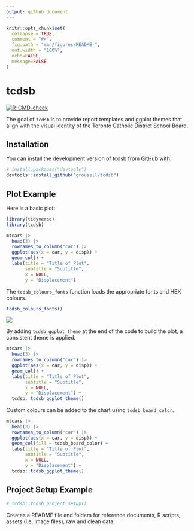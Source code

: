 ```yaml
---
output: github_document
---
```


<!-- README.md is generated from README.Rmd. Please edit that file -->

```r
knitr::opts_chunk$set(
  collapse = TRUE,
  comment = "#>",
  fig.path = "man/figures/README-",
  out.width = "100%",
  echo=FALSE, 
  message=FALSE
)
```

# tcdsb

<!-- badges: start -->
[![R-CMD-check](https://github.com/grousell/tcdsb/actions/workflows/R-CMD-check.yaml/badge.svg)](https://github.com/grousell/tcdsb/actions/workflows/R-CMD-check.yaml)
<!-- badges: end -->

The goal of `tcdsb` is to provide report templates and ggplot themes that align with the visual identity of the Toronto Catholic District School Board. 

## Installation

You can install the development version of tcdsb from [GitHub](https://github.com/) with:

``` r
# install.packages("devtools")
devtools::install_github("grousell/tcdsb")
```

## Plot Example

Here is a basic plot:

```r
library(tidyverse)
library(tcdsb)

mtcars |> 
  head(3) |> 
  rownames_to_column("car") |> 
  ggplot(aes(x = car, y = disp)) +
  geom_col() + 
  labs(title = "Title of Plot", 
       subtitle = "Subtitle", 
       x = NULL, 
       y = "Displacement") 

```

The `tcdsb_colours_fonts` function loads the appropriate fonts and HEX colours. 
```r
tcdsb_colours_fonts()
```

![](images/tcdsb_colour_font_pic.png)


By adding `tcdsb_ggplot_theme` at the end of the code to build the plot, a consistent theme is applied.

```r

mtcars |> 
  head(3) |> 
  rownames_to_column("car") |> 
  ggplot(aes(x = car, y = disp)) +
  geom_col() + 
  labs(title = "Title of Plot", 
       subtitle = "Subtitle", 
       x = NULL, 
       y = "Displacement") + 
  tcdsb::tcdsb_ggplot_theme()

```

Custom colours can be added to the chart using `tcdsb_board_color`. 

```r

mtcars |> 
  head(3) |> 
  rownames_to_column("car") |> 
  ggplot(aes(x = car, y = disp)) +
  geom_col(fill = tcdsb_board_color) + 
  labs(title = "Title of Plot", 
       subtitle = "Subtitle", 
       x = NULL, 
       y = "Displacement") + 
  tcdsb::tcdsb_ggplot_theme()

```

## Project Setup Example

```r

# tcdsb::tcdsb_project_setup()

```
 Creates a README file and folders for reference documents, R scripts, assets (i.e. image files), raw and clean data. 
